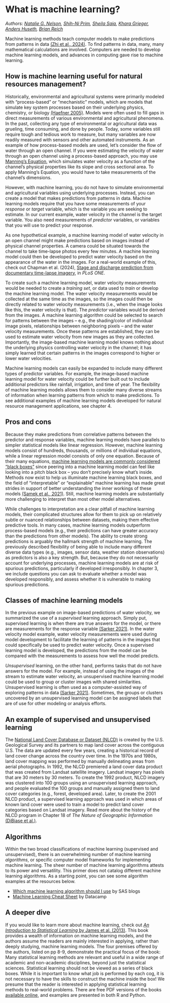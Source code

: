 # What is machine learning?

*Authors: [Natalie G. Nelson](https://bae.ncsu.edu/people/nnelson4/), [Shih-Ni Prim](https://www.linkedin.com/in/shih-ni-prim-14033336/), [Sheila Saia](https://sheilasaia.rbind.io/), [Khara Grieger](https://cals.ncsu.edu/applied-ecology/people/kdgriege/), [Anders Huseth](https://cals.ncsu.edu/entomology-and-plant-pathology/people/ashuseth/), [Brian Reich](https://statistics.sciences.ncsu.edu/people/bjreich/)*

Machine learning methods teach computer models to make predictions from patterns in data [(Zhi et al., 2024)](https://doi.org/10.1038/s44221-024-00202-z). To find patterns in data, many, many mathematical calculations are involved. Computers are needed to develop machine learning models, and advances in computing gave rise to machine learning.  

## How is machine learning useful for natural resources management?
Historically, environmental and agricultural systems were primarily modeled with “process-based” or “mechanistic” models, which are models that simulate key system processes based on their underlying physics, chemistry, or biology [(Haefner 2005)](https://link.springer.com/book/10.1007/b106568). Models were often used to fill gaps in direct measurements of various environmental and agricultural phenomena. In the past, collecting any type of environmental or agricultural data was grueling, time consuming, and done by people. Today, some variables still require tough and tedious work to measure, but many variables are now readily measured with sensors and other automated instruments.
As an example of how process-based models are used, let’s consider the flow of water through an open channel. If you were estimating the velocity of water through an open channel using a process-based approach, you may use [Manning’s Equation](https://www.weather.gov/aprfc/normaldepthcalc), which simulates water velocity as a function of the channel’s physical properties like its slope and cross sectional area. To apply Manning’s Equation, you would have to take measurements of the channel’s dimensions.

However, with machine learning, you do not have to simulate environmental and agricultural variables using underlying processes. Instead, you can create a model that makes predictions from patterns in data. Machine learning models require that you have some measurements of your *response* or *target* variable, which is the variable you are seeking to estimate. In our current example, water velocity in the channel is the target variable. You also need measurements of *predictor* variables, or variables that you will use to predict your response. 

As one hypothetical example, a machine learning model of water velocity in an open channel might make predictions based on images instead of physical channel properties. A camera could be situated towards the channel to take time-lapse photos every few minutes. A machine learning model could then be developed to predict water velocity based on the appearance of the water in the images. For a real-world example of this, check out Chapman et al. (2024), [Stage and discharge prediction from documentary time-lapse imagery](https://journals.plos.org/water/article?id=10.1371/journal.pwat.0000106), in *PLoS ONE*. 

To create such a machine learning model, water velocity measurements would be needed to create a *training set*, or data used to *train* or develop the machine learning model. The water velocity measurements would be collected at the same time as the images, so the images could then be directly related to water velocity measurements (i.e., when the image looks like this, the water velocity is that). The *predictor* variables would be derived from the images. A machine learning algorithm could be selected to search for patterns between the images – e.g., the shading/color of individual image pixels, relationships between neighboring pixels – and the water velocity measurements. Once these patterns are established, they can be used to estimate water velocity from new images as they are collected. Importantly, the image-based machine learning model knows nothing about the underlying physics controlling water velocity in the channel; it has simply learned that certain patterns in the images correspond to higher or lower water velocities.

Machine learning models can easily be expanded to include many different types of predictor variables. For example, the image-based machine learning model for water velocity could be further built out to include additional predictors like rainfall, irrigation, and time of year. The flexibility of machine learning models allows them to consider many diverse streams of information when learning patterns from which to make predictions. To see additional examples of machine learning models developed for natural resource management applications, see chapter 4.

## Pros and cons
Because they make predictions from correlative patterns between the predictor and response variables, machine learning models have parallels to simpler statistical models like linear regression. However, machine learning models consist of hundreds, thousands, or millions of individual equations, while a linear regression model consists of only one equation. Because of their many equations, [machine learning models are commonly considered “black boxes”](https://www.nature.com/news/can-we-open-the-black-box-of-ai-1.20731) since peering into a machine learning model can feel like looking into a pitch black box – you don’t precisely know what's inside. Methods now exist to help us illuminate machine learning black boxes, and the field of “interpretable” or “explainable” machine learning has made great strides in support of better understanding the inner workings of these models [(Samek et al., 2021)](https://doi.org/10.1109/JPROC.2021.3060483). Still, machine learning models are substantially more challenging to interpret than most other model alternatives. 

While challenges to interpretation are a clear pitfall of machine learning models, their complicated structures allow for them to pick up on relatively subtle or nuanced relationships between datasets, making them effective predictive tools. In many cases, machine learning models outperform process-based models (e.g., their predictions can have greater accuracy than the predictions from other models). The ability to create strong predictions is arguably the hallmark strength of machine learning. The previously described flexibility of being able to include many different diverse data types (e.g., images, sensor data, weather station observations) as predictors is also a key strength. But, because they do not necessarily account for underlying processes, machine learning models are at risk of spurious predictions, particularly if developed irresponsibly. In chapter 3, we include questions you can ask to evaluate whether a model was developed responsibly, and assess whether it is vulnerable to making spurious predictions.

## Classes of machine learning models
In the previous example on image-based predictions of water velocity, we summarized the use of a *supervised* learning approach. Simply put, supervised learning is when there are true answers for the model, or there are measurements for the response variable [(Sarker 2021)](https://doi.org/10.1007/s42979-021-00592-x). In the water velocity model example, water velocity measurements were used during model development to facilitate the learning of patterns in the images that could specifically be used to predict water velocity. Once a supervised learning model is developed, the predictions from the model can be compared with the measurements to assess how well the model predicts.

*Unsupervised* learning, on the other hand, performs tasks that do not have answers for the model. For example, instead of using the images of the stream to estimate water velocity, an unsupervised machine learning model could be used to group or cluster images with shared similarities. Unsupervised learning is often used as a computer-assisted way of exploring patterns in data  [(Sarker 2021)](https://doi.org/10.1007/s42979-021-00592-x). Sometimes, the groups or clusters uncovered by an unsupervised learning model can be assigned labels that are of use for other modeling or analysis efforts. 

## An example of supervised and unsupervised learning
The [National Land Cover Database or Dataset (NLCD)](https://www.usgs.gov/centers/eros/science/national-land-cover-database) is created by the U.S. Geological Survey and its partners to map land cover across the contiguous U.S. The data are updated every few years, creating a historical record of land cover change across the country over time. In the 1970s and 1980s, land cover mapping was performed by manually delineating areas from aerial photographs. In 1992, the NLCD premiered a land cover data product that was created from Landsat satellite imagery. Landsat imagery has pixels that are 30 meters by 30 meters. To create the 1992 product, NLCD imagery was clustered into 100 groups using an unsupervised learning approach, and people evaluated the 100 groups and manually assigned them to land cover categories (e.g., forest, developed area). Later, to create the 2001 NLCD product, a supervised learning approach was used in which areas of known land cover were used to train a model to predict land cover categories based on Landsat imagery. Read more about the history of the NLCD program in Chapter 18 of *The Nature of Geographic Information* [(DiBiase et al.)](https://www.e-education.psu.edu/natureofgeoinfo/).

## Algorithms
Within the two broad classifications of machine learning (supervised and unsupervised), there is an overwhelming number of machine learning *algorithms*, or specific computer model frameworks for implementing machine learning. The sheer number of machine learning algorithms attests to its power and versatility. This primer does not catalog different machine learning algorithms. As a starting point, you can see some algorithm examples at the resources below.

* [Which machine learning algorithm should I use](https://blogs.sas.com/content/subconsciousmusings/2020/12/09/machine-learning-algorithm-use/) by SAS blogs
* [Machine Learning Cheat Sheet](https://www.datacamp.com/cheat-sheet/machine-learning-cheat-sheet?utm_source=google&utm_medium=paid_search&utm_campaignid=19589720830&utm_adgroupid=157098107695&utm_device=c&utm_keyword=&utm_matchtype=&utm_network=g&utm_adpostion=&utm_creative=698229375346&utm_targetid=dsa-2264919291829&utm_loc_interest_ms=&utm_loc_physical_ms=9009732&utm_content=DSA~blog~Julia&utm_campaign=230119_1-sea~dsa~tofu_2-b2c_3-us_4-prc_5-na_6-na_7-le_8-pdsh-go_9-na_10-na_11-na-may24&gad_source=1&gclid=Cj0KCQjw6PGxBhCVARIsAIumnWai3I4X4UtrhM_2dA1pUpmAmC-iErsp57Cv6p4fEQugIVbGrx1VT2YaAsr7EALw_wcB) by Datacamp

## A deeper dive
If you would like to learn more about machine learning, check out [*An Introduction to Statistical Learning* by James et al. (2013)](https://www.statlearning.com/). This book provides a wealth of information on machine learning models, and the authors assume the readers are mainly interested in applying, rather than deeply studying, machine learning models. The four premises offered by the authors, listed on pp 8-9, demonstrate the practical focus of the book:
Many statistical learning methods are relevant and useful in a wide range of academic and non-academic disciplines, beyond just the statistical sciences.
Statistical learning should not be viewed as a series of black boxes.
While it is important to know what job is performed by each cog, it is not necessary to have the skills to construct the machine inside the box!
We presume that the reader is interested in applying statistical learning methods to real-world problems.
There are free PDF versions of the books [available online](https://www.statlearning.com/), and examples are presented in both R and Python. 